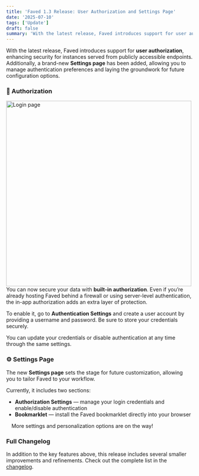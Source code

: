 ```yaml
---
title: 'Faved 1.3 Release: User Authorization and Settings Page'
date: '2025-07-10'
tags: ['Update']
draft: false
summary: 'With the latest release, Faved introduces support for user authorization, enhancing security for instances served from publicly accessible endpoints. Additionally, a brand-new **Settings page** has been added, allowing you to manage authentication preferences and laying the groundwork for future configuration options.'
---
```


With the latest release, Faved introduces support for **user authorization**, enhancing security for instances served from publicly accessible endpoints. Additionally, a brand-new **Settings page** has been added, allowing you to manage authentication preferences and laying the groundwork for future configuration options.

### 🔐 Authorization

<img
  width="500"
  alt="Login page"
  src="/static/images/posts/faved-1-3-release-user-authentication-settings-page/login-page.png"
/>
You can now secure your data with **built-in authorization**. Even if you’re already hosting Faved
behind a firewall or using server-level authentication, the in-app authorization adds an extra layer
of protection.

To enable it, go to **Authentication Settings** and create a user account by providing a username and password. Be sure to store your credentials securely.

You can update your credentials or disable authentication at any time through the same settings.

### ⚙️ Settings Page

The new **Settings page** sets the stage for future customization, allowing you to tailor Faved to your workflow.

Currently, it includes two sections:

- **Authorization Settings** — manage your login credentials and enable/disable authentication
- **Bookmarklet** — install the Faved bookmarklet directly into your browser

⠀
More settings and personalization options are on the way!

### **Full Changelog**

In addition to the key features above, this release includes several smaller improvements and refinements.
Check out the complete list in the [changelog](https://github.com/denho/faved/releases/tag/v1.3.0).
